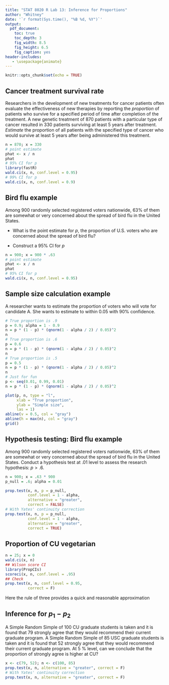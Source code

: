```yaml
---
title: "STAT 8020 R Lab 13: Inference for Proportions"
author: "Whitney"
date: '`r format(Sys.time(), "%B %d, %Y")`'
output:
  pdf_document:
    toc: true
    toc_depth: 3
    fig_width: 8.5
    fig_height: 6.5
    fig_caption: yes
header-includes:
   - \usepackage{animate}
---
```



```r
knitr::opts_chunk$set(echo = TRUE)
```

## Cancer treatment survival rate

Researchers in the development of new treatments for cancer patients often
evaluate the effectiveness of new therapies by reporting the *proportion* of patients who survive for a specified period of time after completion of the treatment. A new genetic treatment of 870 patients with a particular type of cancer resulted in 330 patients surviving at least 5 years after treatment. *Estimate* the proportion of all patients with the specified type of cancer who would survive at least 5 years after being administered this treatment.

```r
n = 870; x = 330 
# point estimate
phat <- x / n
phat
# 95% CI for p
library(fastR)
wald.ci(x, n, conf.level = 0.95)
# 99% CI for p
wald.ci(x, n, conf.level = 0.9)
```

## Bird flu example

Among 900 randomly selected registered
voters nationwide, 63% of them are somewhat or
very concerned about the spread of bird flu in
the United States. 

* What is the point estimate for $p$, the proportion of U.S. voters who are concerned about the spread of bird flu?

* Construct a 95\% CI for $p$


```r
n = 900; x = 900 * .63 
# point estimate
phat <- x / n
phat
# 95% CI for p
wald.ci(x, n, conf.level = 0.95)
```

## Sample size calculation example

A researcher wants to estimate the proportion of voters who will vote for candidate A. She wants to estimate to within 0.05 with 90% confidence.

```r
# True proportion is .9
p = 0.9; alpha = 1 - 0.9
n = p * (1 - p) * (qnorm(1 - alpha / 2) / 0.05)^2
n
# True proportion is .6
p = 0.6
n = p * (1 - p) * (qnorm(1 - alpha / 2) / 0.05)^2
n
# True proportion is .5
p = 0.5
n = p * (1 - p) * (qnorm(1 - alpha / 2) / 0.05)^2
n
# Just for fun
p <- seq(0.01, 0.99, 0.01)
n = p * (1 - p) * (qnorm(1 - alpha / 2) / 0.05)^2

plot(p, n, type = "l",
     xlab = "True proportion",
     ylab = "Simple size",
     las = 1)
abline(v = 0.5, col = "gray")
abline(h = max(n), col = "gray")
grid()
```

## Hypothesis testing: Bird flu example

Among 900 randomly selected registered
voters nationwide, 63% of them are somewhat or
very concerned about the spread of bird flu in the United States. Conduct a hypothesis test at .01 level to assess the research hypothesis: $p>.6$.


```r
n = 900; x = .63 * 900
p_null = .6; alpha = 0.01 

prop.test(x, n, p = p_null,
          conf.level = 1 - alpha,
          alternative = "greater",
          correct = FALSE)
# With Yates' continuity correction
prop.test(x, n, p = p_null,
          conf.level = 1 - alpha,
          alternative = "greater",
          correct = TRUE)
```

## Proportion of CU vegetarian

```r
n = 25; x = 0
wald.ci(x, n)
## Wilson score CI
library(PropCIs)
scoreci(x, n, conf.level = .95)
## Check 
prop.test(x, n, conf.level = 0.95,
          correct = F)
```

Here the rule of three provides a quick and reasonable approximation

## Inference for $p_{1}-p_{2}$

A Simple Random Simple of 100 CU graduate students is taken and it is found that 79 strongly
agree that they would recommend their current graduate program. A Simple Random Simple of 85
USC graduate students is taken and it is found that 52 strongly agree that they
would recommend their current graduate program. At 5 % level, can we conclude that the proportion of strongly agree is higher at CU?


```r
x <- c(79, 52); n <- c(100, 85)
prop.test(x, n, alternative = "greater", correct = F)
# With Yates' continuity correction
prop.test(x, n, alternative = "greater", correct = F)
```




